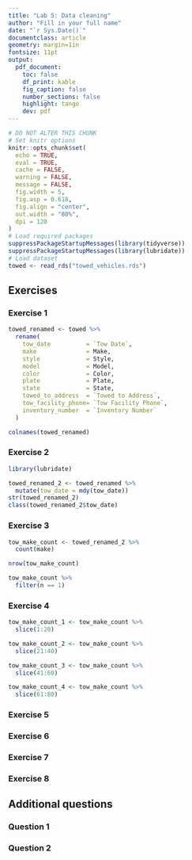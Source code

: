 ```yaml
---
title: "Lab 5: Data cleaning"
author: "Fill in your full name"
date: "`r Sys.Date()`"
documentclass: article
geometry: margin=1in
fontsize: 11pt
output:
  pdf_document:
    toc: false
    df_print: kable
    fig_caption: false
    number_sections: false
    highlight: tango
    dev: pdf
---
```


```r
# DO NOT ALTER THIS CHUNK
# Set knitr options
knitr::opts_chunk$set(
  echo = TRUE,
  eval = TRUE,
  cache = FALSE,
  warning = FALSE,
  message = FALSE,
  fig.width = 5,
  fig.asp = 0.618,
  fig.align = "center",
  out.width = "80%",
  dpi = 120
)
# Load required packages
suppressPackageStartupMessages(library(tidyverse))
suppressPackageStartupMessages(library(lubridate))
# Load dataset
towed <- read_rds("towed_vehicles.rds")
```

## Exercises

### Exercise 1
```r
towed_renamed <- towed %>%
  rename(
    tow_date          = `Tow Date`,
    make              = Make,
    style             = Style,
    model             = Model,
    color             = Color,
    plate             = Plate,
    state             = State,
    towed_to_address  = `Towed to Address`,
    tow_facility_phone= `Tow Facility Phone`,
    inventory_number  = `Inventory Number`
  )

colnames(towed_renamed)
```


### Exercise 2

```r
library(lubridate)

towed_renamed_2 <- towed_renamed %>%
  mutate(tow_date = mdy(tow_date))
str(towed_renamed_2)
class(towed_renamed_2$tow_date)
```



### Exercise 3
```r
tow_make_count <- towed_renamed_2 %>%
  count(make)

nrow(tow_make_count)

tow_make_count %>% 
  filter(n == 1)
```


### Exercise 4
```r
tow_make_count_1 <- tow_make_count %>%
  slice(1:20)

tow_make_count_2 <- tow_make_count %>%
  slice(21:40)

tow_make_count_3 <- tow_make_count %>%
  slice(41:60)

tow_make_count_4 <- tow_make_count %>%
  slice(61:80)
```


### Exercise 5




### Exercise 6




### Exercise 7




### Exercise 8




## Additional questions

### Question 1




### Question 2